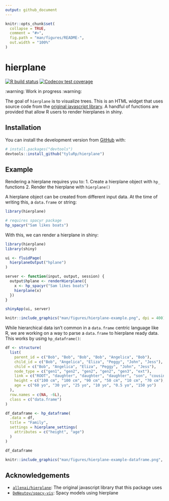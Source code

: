 ```yaml
---
output: github_document
---
```


<!-- README.md is generated from README.Rmd. Please edit that file -->

```r
knitr::opts_chunk$set(
  collapse = TRUE,
  comment = "#>",
  fig.path = "man/figures/README-",
  out.width = "100%"
)
```

# hierplane

<!-- badges: start -->
[![R build status](https://github.com/tyluRp/hierplane/workflows/R-CMD-check/badge.svg)](https://github.com/tyluRp/hierplane/actions)
[![Codecov test coverage](https://codecov.io/gh/tyluRp/hierplane/branch/master/graph/badge.svg)](https://codecov.io/gh/tyluRp/hierplane?branch=master)
<!-- badges: end -->

:warning: Work in progress :warning:

The goal of `hierplane` is to visualize trees. This is an HTML widget that uses source code from the [original javascript library](https://github.com/allenai/hierplane). A handful of functions are provided that allow R users to render hierplanes in shiny.

## Installation

You can install the development version from [GitHub](https://github.com/) with:

``` r
# install.packages("devtools")
devtools::install_github("tyluRp/hierplane")
```

## Example

Rendering a hierplane requires you to:
1. Create a hierplane object with `hp_` functions
2. Render the hierplane with `hierplane()`

A hierplane object can be created from different input data. At the time of writing this, a `data.frame` or string:

```r
library(hierplane)

# requires spacyr package
hp_spacyr("Sam likes boats")
```

With this, we can render a hierplane in shiny:

```r
library(hierplane)
library(shiny)

ui <- fluidPage(
  hierplaneOutput("hplane")
)

server <- function(input, output, session) {
  output$hplane <- renderHierplane({
    x <- hp_spacyr("Sam likes boats")
    hierplane(x)
  })
}

shinyApp(ui, server)
```

```r
knitr::include_graphics("man/figures/hierplane-example.png", dpi = 400)
```

While hierarchical data isn't common in a `data.frame` centric language like R, we are working on a way to parse a `data.frame` to hierplane ready data. This works by using `hp_dataframe()`:

```r
df <- structure(
  list(
    parent_id = c("Bob", "Bob", "Bob", "Bob", "Angelica", "Bob"),
    child_id = c("Bob", "Angelica", "Eliza", "Peggy", "John", "Jess"),
    child = c("Bob", "Angelica", "Eliza", "Peggy", "John", "Jess"),
    node_type = c("gen1", "gen2", "gen2", "gen2", "gen3", "ext"),
    link = c("ROOT", "daughter", "daughter", "daughter", "son", "cousin"),
    height = c("100 cm", "100 cm", "90 cm", "50 cm", "10 cm", "70 cm"),
    age = c("60 yo", "30 yo", "25 yo", "10 yo", "0.5 yo", "150 yo")
  ),
  row.names = c(NA, -6L),
  class = c("data.frame")
)

df_dataframe <- hp_dataframe(
  .data = df,
  title = "Family",
  settings = hierplane_settings(
    attributes = c("height", "age")
  )
)

df_dataframe
```

```r
knitr::include_graphics("man/figures/hierplane-example-dataframe.png", dpi = 400)
```

## Acknowledgements

* [`allenai/hierplane`](https://github.com/allenai/hierplane): The original javascript library that this package uses
* [`DeNeutoy/spacy-vis`](https://github.com/DeNeutoy/spacy-vis): Spacy models using hierplane 
